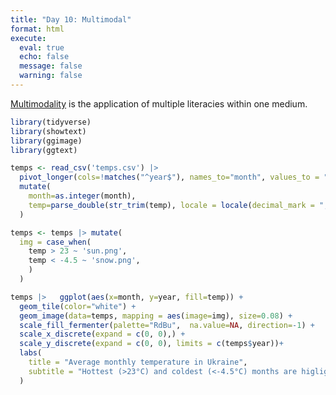```yaml
---
title: "Day 10: Multimodal"
format: html
execute:
  eval: true
  echo: false
  message: false
  warning: false
---
```


[Multimodality](https://en.wikipedia.org/wiki/Multimodality) is the application of multiple literacies within one medium. 

```r
library(tidyverse)
library(showtext)
library(ggimage)
library(ggtext)
```

```r
temps <- read_csv('temps.csv') |> 
  pivot_longer(cols=!matches("^year$"), names_to="month", values_to = "temp") |> 
  mutate(
    month=as.integer(month),
    temp=parse_double(str_trim(temp), locale = locale(decimal_mark = ","), na=c("", " "), trim=TRUE)
  )

temps <- temps |> mutate(
  img = case_when(
    temp > 23 ~ 'sun.png',
    temp < -4.5 ~ 'snow.png',
    )
  )
```

```r
temps |>   ggplot(aes(x=month, y=year, fill=temp)) + 
  geom_tile(color="white") + 
  geom_image(data=temps, mapping = aes(image=img), size=0.08) + 
  scale_fill_fermenter(palette="RdBu",  na.value=NA, direction=-1) +
  scale_x_discrete(expand = c(0, 0),) +
  scale_y_discrete(expand = c(0, 0), limits = c(temps$year))+
  labs(
    title = "Average monthly temperature in Ukraine",
    subtitle = "Hottest (>23°C) and coldest (<-4.5°C) months are higligted",
  )
```
